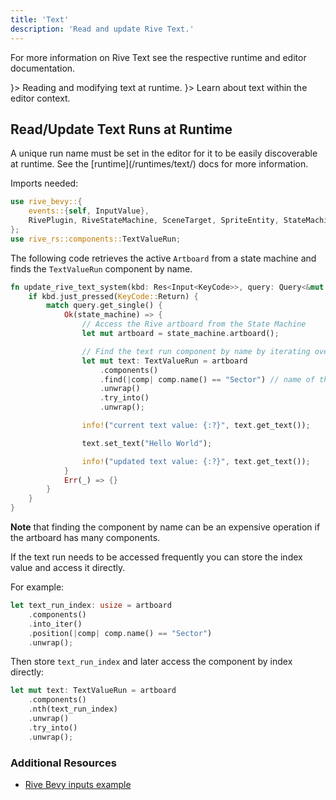 ```yaml
---
title: 'Text'
description: 'Read and update Rive Text.'
---
```


For more information on Rive Text see the respective runtime and editor documentation. 

<CardGroup col="2">
  <Card title="Text" href="/runtimes/text" icon={<svg xmlns="http://www.w3.org/2000/svg" height="100%" fill="none" viewBox="0 0 16 16" class="size-4 text-gray-500/80 dark:text-gray-400" aria-hidden="true"><path fill="currentColor" fill-rule="evenodd" d="M8.036 1v4.178c0 1.034.839 1.873 1.873 1.873h4.003v6.178a1.77 1.77 0 0 1-1.77 1.77H3.858a1.77 1.77 0 0 1-1.771-1.77V2.771A1.77 1.77 0 0 1 3.857 1zm1.25.145v4.033c0 .345.279.624.623.624h3.889a1.8 1.8 0 0 0-.377-.597L11.618 3.32 9.842 1.525a1.8 1.8 0 0 0-.557-.38" clip-rule="evenodd"></path></svg>}>
    Reading and modifying text at runtime.
  </Card>
  <Card title="Text Overview" href="/editor/text/" icon={<svg xmlns="http://www.w3.org/2000/svg" height="100%" fill="none" viewBox="0 0 16 16" class="size-4 text-gray-500/80 dark:text-gray-400" aria-hidden="true"><path fill="currentColor" fill-rule="evenodd" d="M8.036 1v4.178c0 1.034.839 1.873 1.873 1.873h4.003v6.178a1.77 1.77 0 0 1-1.77 1.77H3.858a1.77 1.77 0 0 1-1.771-1.77V2.771A1.77 1.77 0 0 1 3.857 1zm1.25.145v4.033c0 .345.279.624.623.624h3.889a1.8 1.8 0 0 0-.377-.597L11.618 3.32 9.842 1.525a1.8 1.8 0 0 0-.557-.38" clip-rule="evenodd"></path></svg>}>
    Learn about text within the editor context.
  </Card>
</CardGroup>

## Read/Update Text Runs at Runtime

<Note>
 A unique run name must be set in the editor for it to be easily discoverable at runtime. See the [runtime](/runtimes/text/) docs for more information.
</Note>

Imports needed:

```rust
use rive_bevy::{
    events::{self, InputValue},
    RivePlugin, RiveStateMachine, SceneTarget, SpriteEntity, StateMachine,
};
use rive_rs::components::TextValueRun;
```

The following code retrieves the active `Artboard` from a state machine and finds the `TextValueRun` component by name.

```rust
fn update_rive_text_system(kbd: Res<Input<KeyCode>>, query: Query<&mut RiveStateMachine>) {
    if kbd.just_pressed(KeyCode::Return) {
        match query.get_single() {
            Ok(state_machine) => {
                // Access the Rive artboard from the State Machine
                let mut artboard = state_machine.artboard();

                // Find the text run component by name by iterating over all artboard `Components`
                let mut text: TextValueRun = artboard
                    .components()
                    .find(|comp| comp.name() == "Sector") // name of the text run
                    .unwrap()
                    .try_into()
                    .unwrap();

                info!("current text value: {:?}", text.get_text());

                text.set_text("Hello World");

                info!("updated text value: {:?}", text.get_text());
            }
            Err(_) => {}
        }
    }
}
```

**Note** that finding the component by name can be an expensive operation if the artboard has many components.

If the text run needs to be accessed frequently you can store the index value and access it directly.

For example:

```rust
let text_run_index: usize = artboard
    .components()
    .into_iter()
    .position(|comp| comp.name() == "Sector")
    .unwrap();
```

Then store `text_run_index` and later access the component by index directly:

```rust
let mut text: TextValueRun = artboard
    .components()
    .nth(text_run_index)
    .unwrap()
    .try_into()
    .unwrap();
```

### Additional Resources

- [Rive Bevy inputs example](https://github.com/rive-app/rive-bevy/blob/main/examples/rive-input.rs)